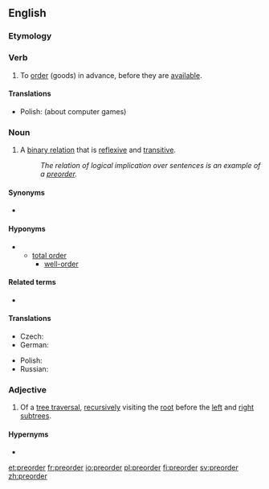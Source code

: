 {{also|pre-order}}
==English==
{{wikipedia}}

===Etymology===
{{prefix|pre|order|lang=en}}

===Verb===
{{en-verb}}

# {{lb|en|transitive}} To [[order]] (goods) in advance, before they are [[available]].

====Translations====
{{trans-top|to order in advance}}
* Polish: (about computer games) {{t|pl|preorderować}}
{{trans-mid}}
{{trans-bottom}}

===Noun===
{{en-noun}}

# {{lb|en|set theory}} A [[binary relation]] that is [[reflexive]] and [[transitive]].
#: ''The relation of logical implication over sentences is an example of a [[preorder]].''

====Synonyms====
* {{l|en|quasiorder}}

====Hyponyms====
* {{l|en|partial order}}
** [[total order]]
*** [[well-order]]

====Related terms====
* {{l|en|preordered set}}

====Translations====
{{trans-top|binary relation}}
* Czech: {{t|cs|předuspořádání|n}}
* German: {{t|de|Präordnung|f}}
{{trans-mid}}
* Polish: {{t|pl|praporządek|m}}
* Russian: {{t|ru|предпоря́док|m}}
{{trans-bottom}}

===Adjective===
{{en-adj|-}}

# {{lb|en|computing theory}} Of a [[tree traversal]], [[recursive]]ly visiting the [[root]] before the [[left]] and [[right]] [[subtree]]s.

====Hypernyms====
* {{l|en|depth-first}}

[[et:preorder]]
[[fr:preorder]]
[[io:preorder]]
[[pl:preorder]]
[[fi:preorder]]
[[sv:preorder]]
[[zh:preorder]]